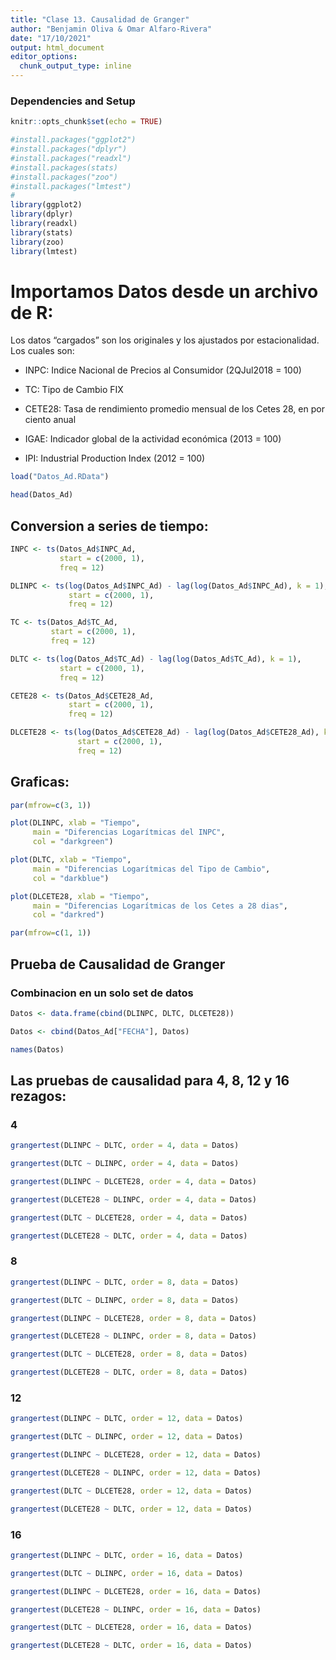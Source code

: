 ```yaml
---
title: "Clase 13. Causalidad de Granger"
author: "Benjamin Oliva & Omar Alfaro-Rivera"
date: "17/10/2021"
output: html_document
editor_options: 
  chunk_output_type: inline
---
```


### Dependencies and Setup
```r
knitr::opts_chunk$set(echo = TRUE)

#install.packages("ggplot2")
#install.packages("dplyr")
#install.packages("readxl")
#install.packages(stats)
#install.packages("zoo")
#install.packages("lmtest")
# 
library(ggplot2)
library(dplyr)
library(readxl)
library(stats)
library(zoo)
library(lmtest)

```

# Importamos Datos desde un archivo de R:

Los datos "cargados" son los originales y los ajustados por estacionalidad. Los cuales son:

* INPC: Indice Nacional de Precios al Consumidor (2QJul2018 = 100)

* TC: Tipo de Cambio FIX 

* CETE28: Tasa de rendimiento promedio mensual de los Cetes 28, en por ciento anual

* IGAE: Indicador global de la actividad económica (2013 = 100)

* IPI: Industrial Production Index (2012 = 100)

```r

load("Datos_Ad.RData")

head(Datos_Ad)

```

## Conversion a series de tiempo:

```r

INPC <- ts(Datos_Ad$INPC_Ad, 
           start = c(2000, 1), 
           freq = 12)

DLINPC <- ts(log(Datos_Ad$INPC_Ad) - lag(log(Datos_Ad$INPC_Ad), k = 1), 
             start = c(2000, 1), 
             freq = 12)

TC <- ts(Datos_Ad$TC_Ad, 
         start = c(2000, 1), 
         freq = 12)

DLTC <- ts(log(Datos_Ad$TC_Ad) - lag(log(Datos_Ad$TC_Ad), k = 1), 
           start = c(2000, 1), 
           freq = 12)

CETE28 <- ts(Datos_Ad$CETE28_Ad, 
             start = c(2000, 1), 
             freq = 12)

DLCETE28 <- ts(log(Datos_Ad$CETE28_Ad) - lag(log(Datos_Ad$CETE28_Ad), k = 1), 
               start = c(2000, 1), 
               freq = 12)

```

## Graficas:

```r

par(mfrow=c(3, 1))

plot(DLINPC, xlab = "Tiempo", 
     main = "Diferencias Logarítmicas del INPC",
     col = "darkgreen")

plot(DLTC, xlab = "Tiempo", 
     main = "Diferencias Logarítmicas del Tipo de Cambio",
     col = "darkblue")

plot(DLCETE28, xlab = "Tiempo", 
     main = "Diferencias Logarítmicas de los Cetes a 28 dias",
     col = "darkred")

par(mfrow=c(1, 1))

```

## Prueba de Causalidad de Granger

### Combinacion en un solo set de datos

```r

Datos <- data.frame(cbind(DLINPC, DLTC, DLCETE28))

Datos <- cbind(Datos_Ad["FECHA"], Datos)

names(Datos)

```

## Las pruebas de causalidad para 4, 8, 12 y 16 rezagos:

### 4

```r

grangertest(DLINPC ~ DLTC, order = 4, data = Datos)

```

```r
grangertest(DLTC ~ DLINPC, order = 4, data = Datos)

```

```r

grangertest(DLINPC ~ DLCETE28, order = 4, data = Datos)

```

```r

grangertest(DLCETE28 ~ DLINPC, order = 4, data = Datos)

```

```r

grangertest(DLTC ~ DLCETE28, order = 4, data = Datos)

```

```r

grangertest(DLCETE28 ~ DLTC, order = 4, data = Datos)

```

### 8

```r

grangertest(DLINPC ~ DLTC, order = 8, data = Datos)

```

```r
grangertest(DLTC ~ DLINPC, order = 8, data = Datos)

```

```r

grangertest(DLINPC ~ DLCETE28, order = 8, data = Datos)

```

```r

grangertest(DLCETE28 ~ DLINPC, order = 8, data = Datos)

```

```r

grangertest(DLTC ~ DLCETE28, order = 8, data = Datos)

```

```r

grangertest(DLCETE28 ~ DLTC, order = 8, data = Datos)

```

### 12

```r

grangertest(DLINPC ~ DLTC, order = 12, data = Datos)

```

```r
grangertest(DLTC ~ DLINPC, order = 12, data = Datos)

```

```r

grangertest(DLINPC ~ DLCETE28, order = 12, data = Datos)

```

```r

grangertest(DLCETE28 ~ DLINPC, order = 12, data = Datos)

```

```r

grangertest(DLTC ~ DLCETE28, order = 12, data = Datos)

```

```r

grangertest(DLCETE28 ~ DLTC, order = 12, data = Datos)

```

### 16

```r

grangertest(DLINPC ~ DLTC, order = 16, data = Datos)

```

```r
grangertest(DLTC ~ DLINPC, order = 16, data = Datos)

```

```r

grangertest(DLINPC ~ DLCETE28, order = 16, data = Datos)

```

```r

grangertest(DLCETE28 ~ DLINPC, order = 16, data = Datos)

```

```r

grangertest(DLTC ~ DLCETE28, order = 16, data = Datos)

```

```r

grangertest(DLCETE28 ~ DLTC, order = 16, data = Datos)

```

